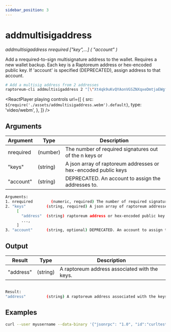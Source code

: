 ```yaml
---
sidebar_position: 3
---
```



# addmultisigaddress

_addmultisigaddress nrequired ["key",...] ( "account" )_

Add a nrequired-to-sign multisignature address to the wallet. Requires a new wallet backup.
Each key is a Raptoreum address or hex-encoded public key.
If 'account' is specified (DEPRECATED), assign address to that account.

```bash
# Add a multisig address from 2 addresses
raptoreum-cli addmultisigaddress 2 "[\"Xt4qk9uKvQYAonVGSZNXqxeDmtjaEWgfrS\",\"XoSoWQkpgLpppPoyyzbUFh1fq2RBvW6UK2\"]"
```

<ReactPlayer
  playing
  controls
  url={[
    {
      src: `${require('./assets/addmultisigaddress.webm').default}`,
      type: 'video/webm',
    },
  ]}
/>

## Arguments

| Argument  | Type     | Description                                                    |
| --------- | -------- | -------------------------------------------------------------- |
| nrequired | (number) | The number of required signatures out of the n keys or         |
| "keys"    | (string) | A json array of raptoreum addresses or hex-encoded public keys |
| "account" | (string) | DEPRECATED. An account to assign the addresses to.             |

```bash
Arguments:
1. nrequired        (numeric, required) The number of required signatures out of the n keys or addresses.
2. "keys"         (string, required) A json array of raptoreum addresses or hex-encoded public keys
     [
       "address"  (string) raptoreum address or hex-encoded public key
       ...,
     ]
3. "account"      (string, optional) DEPRECATED. An account to assign the addresses to.
```

## Output

| Result    | Type     | Description                                   |
| --------- | -------- | --------------------------------------------- |
| "address" | (string) | A raptoreum address associated with the keys. |

```bash

Result:
"address"         (string) A raptoreum address associated with the keys.
```

## Examples

```bash
curl --user myusername --data-binary '{"jsonrpc": "1.0", "id":"curltest", "method": "addmultisigaddress", "params": [2, "[\"Xt4qk9uKvQYAonVGSZNXqxeDmtjaEWgfrS\",\"XoSoWQkpgLpppPoyyzbUFh1fq2RBvW6UK2\"]"] }' -H 'content-type: text/plain;' http://127.0.0.1:9998/
```
